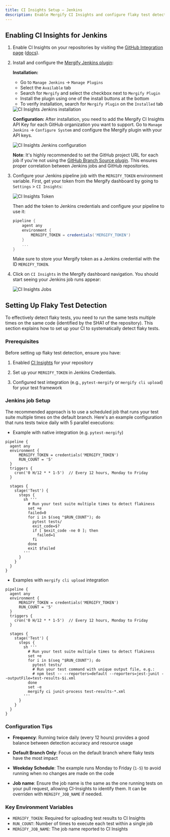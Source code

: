 ```yaml
---
title: CI Insights Setup – Jenkins
description: Enable Mergify CI Insights and configure flaky test detection using Jenkins.
---
```



## Enabling CI Insights for Jenkins

1. Enable CI Insights on your repositories by visiting the [GitHub Integration
   page](https://dashboard.mergify.com/integrations/github)
   ([docs](/integrations/github)).

2. Install and configure the [Mergify Jenkins plugin](https://plugins.jenkins.io/mergify/):

   **Installation:**
   - Go to `Manage Jenkins` → `Manage Plugins`
   - Select the `Available` tab
   - Search for `Mergify` and select the checkbox next to `Mergify Plugin`
   - Install the plugin using one of the install buttons at the bottom
   - To verify installation, search for `Mergify Plugin` on the `Installed` tab

   <Image src={JenkinsInstallation} alt="CI Insights Jenkins installation" />

   **Configuration:**
   After installation, you need to add the Mergify CI Insights API Key for each GitHub organization you want to support.
   Go to `Manage Jenkins` → `Configure System` and configure the Mergify plugin with your API keys.

   <Image src={JenkinsConfiguration} alt="CI Insights Jenkins configuration" />

   **Note**: It's highly recommended to set the GitHub project URL for each job
   if you're not using the [GitHub Branch Source plugin](https://plugins.jenkins.io/github-branch-source/).
   This ensures proper correlation between Jenkins jobs and GitHub repositories.

3. Configure your Jenkins pipeline job with the `MERGIFY_TOKEN` environment variable.
   First, get your token from the Mergify dashboard by going to `Settings` > `CI
   Insights`:

   <Image src={TokenScreenshot} alt="CI Insights Token" />

   Then add the token to Jenkins credentials and configure your pipeline to use it:

   ```groovy
   pipeline {
       agent any
       environment {
           MERGIFY_TOKEN = credentials('MERGIFY_TOKEN')
       }
       ...
   }
   ```

   Make sure to store your Mergify token as a Jenkins credential with the ID `MERGIFY_TOKEN`.

4. Click on `CI Insights` in the Mergify dashboard navigation.
   You should start seeing your Jenkins job runs appear:

   <Image src={JobsScreenshot} alt="CI Insights Jobs" />

## Setting Up Flaky Test Detection

To effectively detect flaky tests, you need to run the same tests multiple
times on the same code (identified by the SHA1 of the repository). This section
explains how to set up your CI to systematically detect flaky tests.

### Prerequisites

Before setting up flaky test detection, ensure you have:

1. Enabled [CI Insights](#enabling-ci-insights-for-jenkins) for your repository

2. Set up your `MERGIFY_TOKEN` in Jenkins Credentials.

3. Configured test integration (e.g., `pytest-mergify` or `mergify cli upload`)
   for your test framework

### Jenkins job Setup

The recommended approach is to use a scheduled job that runs your test
suite multiple times on the default branch. Here's an example configuration
that runs tests twice daily with 5 parallel executions:

- Example with native integration (e.g. `pytest-mergify`)

```jenkins
pipeline {
  agent any
  environment {
      MERGIFY_TOKEN = credentials('MERGIFY_TOKEN')
      RUN_COUNT = '5'
  }
  triggers {
    cron('0 H/12 * * 1-5')  // Every 12 hours, Monday to Friday
  }

  stages {
    stage('Test') {
      steps {
        sh '''
          # Run your test suite multiple times to detect flakiness
          set +e
          failed=0
          for i in $(seq "$RUN_COUNT"); do
            pytest tests/
            exit_code=$?
            if [ $exit_code -ne 0 ]; then
              failed=1
            fi
          done
          exit $failed
        '''
      }
    }
  }
}
```

- Examples with `mergify cli upload` integration

```jenkins
pipeline {
  agent any
  environment {
      MERGIFY_TOKEN = credentials('MERGIFY_TOKEN')
      RUN_COUNT = '5'
  }
  triggers {
    cron('0 H/12 * * 1-5')  // Every 12 hours, Monday to Friday
  }

  stages {
    stage('Test') {
      steps {
        sh '''
          # Run your test suite multiple times to detect flakiness
          set +e
          for i in $(seq "$RUN_COUNT"); do
            pytest tests/
            # Run your test command with unique output file, e.g.:
            # npm test -- --reporters=default --reporters=jest-junit --outputFile=test-results-$i.xml
          done
          set -e
          mergify ci junit-process test-results-*.xml
        '''
      }
    }
  }
}
```

### Configuration Tips

- **Frequency**: Running twice daily (every 12 hours) provides a good balance
  between detection accuracy and resource usage

- **Default Branch Only**: Focus on the default branch where flaky tests have
  the most impact

- **Weekday Schedule**: The example runs Monday to Friday (`1-5`) to avoid
  running when no changes are made on the code

- **Job name**: Ensure the job name is the same as the one running tests on your pull request,
  allowing CI-Insights to identify them. It can be overriden with `MERGIFY_JOB_NAME` if needed.

### Key Environment Variables

- `MERGIFY_TOKEN`: Required for uploading test results to CI Insights
- `RUN_COUNT`: Number of times to execute each test within a single job
- `MERGIFY_JOB_NAME`: The job name reported to CI Insights
